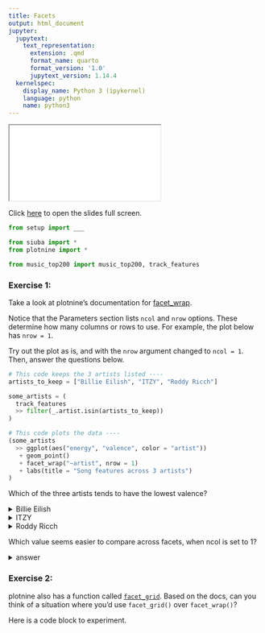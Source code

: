 ```yaml
---
title: Facets
output: html_document
jupyter:
  jupytext:
    text_representation:
      extension: .qmd
      format_name: quarto
      format_version: '1.0'
      jupytext_version: 1.14.4
  kernelspec:
    display_name: Python 3 (ipykernel)
    language: python
    name: python3
---
```



```{=html}
<iframe class="slide-deck" src="../slides/02d-slides.html"></iframe>
```

Click [here](../slides/02d-slides.qmd) to open the slides full screen.


```python
from setup import ___

from siuba import *
from plotnine import *

from music_top200 import music_top200, track_features
```


### Exercise 1:

Take a look at plotnine's documentation for [facet_wrap](https://plotnine.readthedocs.io/en/stable/generated/plotnine.facets.facet_wrap.html).

Notice that the Parameters section lists `ncol` and `nrow` options. These determine how many columns or rows to use. For example, the plot below has `nrow = 1`.

Try out the plot as is, and with the `nrow` argument changed to `ncol = 1`.
Then, answer the questions below.

```python
# This code keeps the 3 artists listed ----
artists_to_keep = ["Billie Eilish", "ITZY", "Roddy Ricch"]

some_artists = (
  track_features
  >> filter(_.artist.isin(artists_to_keep))
)

# This code plots the data ----
(some_artists
  >> ggplot(aes("energy", "valence", color = "artist"))
   + geom_point()
   + facet_wrap("~artist", nrow = 1)
   + labs(title = "Song features across 3 artists")
)
```

Which of the three artists tends to have the lowest valence?

<details><summary>Billie Eilish</summary>Correct! We'll discuss how to measure the idea of "tends to have" in the next chapter.</details>
<details><summary>ITZY</summary>That's not right. This artist tends to have the highest valence.</details>
<details><summary>Roddy Ricch</summary>That's not right. Look for the cluster of points toward the bottom of the plot.</details>

Which value seems easier to compare across facets, when ncol is set to 1?

<details>
<summary>answer</summary>
    
This is subjective, but I would say energy is easier to compare, since there is only one x-axis for across all plots. (For example, there is a only one spot on the x-axis where energy is .25).
    
</details>

### Exercise 2:

plotnine also has a function called [`facet_grid`](https://plotnine.readthedocs.io/en/stable/generated/plotnine.facets.facet_grid.html). Based on the docs, can you think of a situation where you'd use `facet_grid()` over `facet_wrap()`?

Here is a code block to experiment.

```python
```